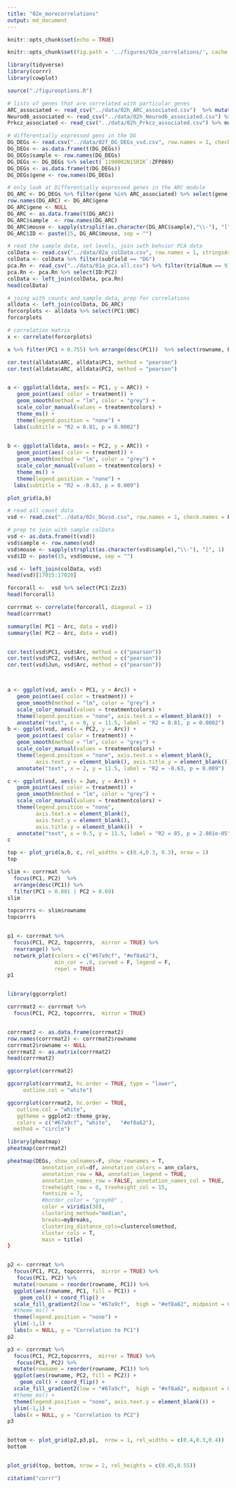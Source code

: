 ```yaml
---
title: "02e_morecorrelations"
output: md_document
---
```


```r
knitr::opts_chunk$set(echo = TRUE)

knitr::opts_chunk$set(fig.path = '../figures/02e_correlations/', cache = T, cache.lazy = FALSE)
```


```r
library(tidyverse)
library(corrr)
library(cowplot)

source("./figureoptions.R")

```


```r

# lists of genes that are correlated with particular genes
ARC_associated <- read_csv("../data/02h_ARC_associated.csv")  %>% mutate_each(funs=toupper)  %>% dplyr::pull(gene) 
Neurod6_associated <- read_csv("../data/02h_Neurod6_associated.csv") %>% mutate_each(funs=toupper)  %>% dplyr::pull(gene) 
Prkcz_associated <- read_csv("../data/02h_Prkcz_associated.csv") %>% mutate_each(funs=toupper)  %>% dplyr::pull(gene) 

# differentially expressed gens in the DG
DG_DEGs <- read.csv("../data/02f_DG_DEGs_vsd.csv", row.names = 1, check.names = F)
DG_DEGs <- as.data.frame(t(DG_DEGs))
DG_DEGs$sample <- row.names(DG_DEGs)
DG_DEGs <- DG_DEGs %>% select(`1190002N15RIK`:ZFP869)
DG_DEGs <- as.data.frame(t(DG_DEGs))
DG_DEGs$gene <- row.names(DG_DEGs)

# only look at Differentially expressed genes in the ARC module
DG_ARC <- DG_DEGs %>% filter(gene %in% ARC_associated) %>% select(gene, everything())
row.names(DG_ARC) <- DG_ARC$gene
DG_ARC$gene <- NULL
DG_ARC <- as.data.frame(t(DG_ARC))
DG_ARC$sample  <- row.names(DG_ARC)
DG_ARC$mouse <- sapply(strsplit(as.character(DG_ARC$sample),"\\-"), "[", 1)
DG_ARC$ID <- paste(15, DG_ARC$mouse, sep = "")

# read the sample data, set levels, join iwth behvior PCA data
colData <- read.csv("../data/02a_colData.csv", row.names = 1, stringsAsFactors = T)
colData <- colData %>% filter(subfield == "DG")
pca.Rn <- read_csv("../data/01a_pca.all.csv") %>% filter(trialNum == 9)
pca.Rn <- pca.Rn %>% select(ID:PC2)
colData <- left_join(colData, pca.Rn)
head(colData)

# joing with counts and sample data, prep for correlations
alldata <- left_join(colData, DG_ARC)
forcorplots <- alldata %>% select(PC1:UBC)
forcorplots

# correlation matrix
x <- correlate(forcorplots)

x %>% filter(PC1 > 0.755) %>% arrange(desc(PC1))  %>% select(rowname, PC1, PC2)
```

```r
cor.test(alldata$ARC, alldata$PC1, method = "pearson")
cor.test(alldata$ARC, alldata$PC2, method = "pearson")


a <- ggplot(alldata, aes(x = PC1, y = ARC)) +
   geom_point(aes( color = treatment)) + 
   geom_smooth(method = "lm", color = "grey") +
   scale_color_manual(values = treatmentcolors) +
   theme_ms() +
   theme(legend.position = "none") +
  labs(subtitle = "R2 = 0.81, p = 0.0002")
  

b <- ggplot(alldata, aes(x = PC2, y = ARC)) +
   geom_point(aes( color = treatment)) + 
   geom_smooth(method = "lm", color = "grey") +
   scale_color_manual(values = treatmentcolors) +
   theme_ms() +
   theme(legend.position = "none") +
  labs(subtitle = "R2 = -0.63, p = 0.009")

plot_grid(a,b)

```


```r
# read all count data
vsd <- read.csv("../data/02c_DGvsd.csv", row.names = 1, check.names = F)

# prep to join with sample colData
vsd <- as.data.frame(t(vsd))
vsd$sample <- row.names(vsd)
vsd$mouse <- sapply(strsplit(as.character(vsd$sample),"\\-"), "[", 1)
vsd$ID <- paste(15, vsd$mouse, sep = "")

vsd <- left_join(colData, vsd)
head(vsd)[17015:17020]

forcorall <-  vsd %>% select(PC1:Zzz3)
head(forcorall)

corrrmat <- correlate(forcorall, diagonal = 1) 
head(corrrmat)
```

```r
summary(lm( PC1 ~ Arc, data = vsd))
summary(lm( PC2 ~ Arc, data = vsd))


cor.test(vsd$PC1, vsd$Arc, method = c("pearson"))
cor.test(vsd$PC2, vsd$Arc, method = c("pearson"))
cor.test(vsd$Jun, vsd$Arc, method = c("pearson"))



a <- ggplot(vsd, aes(x = PC1, y = Arc)) +
   geom_point(aes( color = treatment)) + 
   geom_smooth(method = "lm", color = "grey") +
   scale_color_manual(values = treatmentcolors) +
   theme(legend.position = "none", axis.text.x = element_blank())  +
   annotate("text", x = 0, y = 11.5, label = "R2 = 0.81, p = 0.0002")
b <- ggplot(vsd, aes(x = PC2, y = Arc)) +
   geom_point(aes( color = treatment)) + 
   geom_smooth(method = "lm", color = "grey") +
   scale_color_manual(values = treatmentcolors) +
   theme(legend.position = "none", axis.text.x = element_blank(),
         axis.text.y = element_blank(), axis.title.y = element_blank())  +
   annotate("text", x = 2, y = 11.5, label = "R2 = -0.63, p = 0.009")

c <- ggplot(vsd, aes(x = Jun, y = Arc)) +
   geom_point(aes( color = treatment)) + 
   geom_smooth(method = "lm", color = "grey") +
   scale_color_manual(values = treatmentcolors) +
   theme(legend.position = "none", 
         axis.text.x = element_blank(),
         axis.text.y = element_blank(), 
         axis.title.y = element_blank())  +
   annotate("text", x = 9.5, y = 11.5, label = "R2 = 85, p = 2.801e-05")
c

top <- plot_grid(a,b, c, rel_widths = c(0.4,0.3, 0.3), nrow = 1)
top

slim <- corrrmat %>% 
  focus(PC1, PC2)  %>% 
  arrange(desc(PC1)) %>% 
  filter(PC1 > 0.801 | PC2 > 0.69) 
slim

topcorrrs <- slim$rowname
topcorrrs


p1 <- corrrmat %>% 
  focus(PC1, PC2, topcorrrs,  mirror = TRUE) %>% 
  rearrange() %>% 
  network_plot(colors = c("#67a9cf", "#ef8a62"),
               min_cor = .6, curved = F, legend = F,
               repel = TRUE) 
p1 


library(ggcorrplot)

corrrmat2 <- corrrmat %>% 
  focus(PC1, PC2, topcorrrs,  mirror = TRUE) 


corrrmat2 <- as.data.frame(corrrmat2)
row.names(corrrmat2) <- corrrmat2$rowname
corrrmat2$rowname <- NULL
corrrmat2 <- as.matrix(corrrmat2)
head(corrrmat2)

ggcorrplot(corrrmat2)

ggcorrplot(corrrmat2, hc.order = TRUE, type = "lower",
     outline.col = "white")

ggcorrplot(corrrmat2, hc.order = TRUE,
   outline.col = "white",
   ggtheme = ggplot2::theme_gray,
   colors = c("#67a9cf", "white",   "#ef8a62"),
  method = "circle")

library(pheatmap)
pheatmap(corrrmat2)

pheatmap(DEGs, show_colnames=F, show_rownames = T,
           annotation_col=df, annotation_colors = ann_colors, 
           annotation_row = NA, annotation_legend = TRUE,
           annotation_names_row = FALSE, annotation_names_col = TRUE,
           treeheight_row = 0, treeheight_col = 15,
           fontsize = 7,
           #border_color = "grey60" ,
           color = viridis(30),
           clustering_method="median",
           breaks=myBreaks,
           clustering_distance_cols=clustercolsmethod, 
           cluster_cols = T,
           main = title)  
}



```







```r

p2 <- corrrmat %>% 
  focus(PC1, PC2, topcorrrs,  mirror = TRUE) %>% 
   focus(PC1, PC2) %>%
  mutate(rowname = reorder(rowname, PC1)) %>%
  ggplot(aes(rowname, PC1, fill = PC1)) +
    geom_col() + coord_flip() +
  scale_fill_gradient2(low = "#67a9cf",  high = "#ef8a62", midpoint = 0) +
  #theme_ms() +
  theme(legend.position = "none") +
  ylim(-1,1) +
  labs(x = NULL, y = "Correlation to PC1")
p2 

p3 <- corrrmat %>% 
  focus(PC1, PC2,topcorrrs,  mirror = TRUE) %>% 
   focus(PC1, PC2) %>%
  mutate(rowname = reorder(rowname, PC1)) %>%
  ggplot(aes(rowname, PC2, fill = PC2)) +
    geom_col() + coord_flip() +
  scale_fill_gradient2(low = "#67a9cf",  high = "#ef8a62", midpoint = 0) +
  #theme_ms() +
  theme(legend.position = "none", axis.text.y = element_blank()) +
  ylim(-1,1) +
  labs(x = NULL, y = "Correlation to PC2")
p3


bottom <- plot_grid(p2,p3,p1,  nrow = 1, rel_widths = c(0.4,0.3,0.4))
bottom


plot_grid(top, bottom, nrow = 2, rel_heights = c(0.45,0.55))

```

```r
citation("corrr")
```

